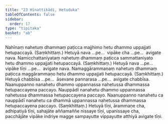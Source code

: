 ```yaml
---
title: "23 Hīnattikādi, Hetuduka"
tableOfContents: false
sidebar:
  order: 17
type: "tipitaka"
basket: "ab"
---
```



<DynamicBreadcrumb />

<Division number="49">

<Paragraph number="117">
Nahīnaṃ nahetuṃ dhammaṃ paṭicca majjhimo hetu dhammo uppajjati hetupaccayā. (Saṃkhittaṃ.)
</Paragraph>

<Paragraph number="118">
Hetuyā nava …pe…  vipāke cha …pe…  avigate nava.
</Paragraph>

</Division>
<Division number="50">

<Paragraph number="119">
Namicchattaniyataṃ nahetuṃ dhammaṃ paṭicca sammattaniyato hetu dhammo uppajjati hetupaccayā. (Saṃkhittaṃ.)
</Paragraph>

<Paragraph number="120">
Hetuyā nava …pe…  vipāke tīṇi …pe…  avigate nava.
</Paragraph>

</Division>
<Division number="51">

<Paragraph number="121">
Namaggārammaṇaṃ nahetuṃ dhammaṃ paṭicca maggārammaṇo hetu dhammo uppajjati hetupaccayā. (Saṃkhittaṃ.)
</Paragraph>

<Paragraph number="122">
Hetuyā chabbīsa …pe…  āsevane pannarasa …pe…  avigate chabbīsa.
</Paragraph>

</Division>
<Division number="52">

<Paragraph number="123">
Naanuppanno nanahetu dhammo uppannassa nahetussa dhammassa hetupaccayena paccayo. Nauppādī nanahetu dhammo uppannassa nahetussa dhammassa hetupaccayena paccayo. Naanuppanno nanahetu ca nauppādī nanahetu ca dhammā uppannassa nahetussa dhammassa hetupaccayena paccayo. (Saṃkhittaṃ.)
</Paragraph>

<Paragraph number="124">
Hetuyā tīṇi, ārammaṇe cha, adhipatiyā tīṇi, sahajāte aññamaññe nissaye tīṇi, upanissaye cha, pacchājāte vipāke indriye magge sampayutte vippayutte atthiyā avigate tīṇi.
</Paragraph>
</Division>